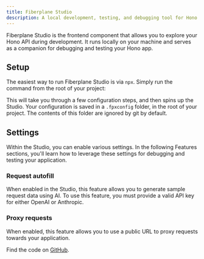 ---
title: Fiberplane Studio
description: A local development, testing, and debugging tool for Hono APIs
---


Fiberplane Studio is the frontend component that allows you to explore your Hono API during development. It runs locally on your machine and serves as a companion for debugging and testing your Hono app.

## Setup

The easiest way to run Fiberplane Studio is via `npx`. Simply run the command from the root of your project:

<PackageManagers type="exec" pkg="@fiberplane/studio" />

This will take you through a few configuration steps, and then spins up the Studio. Your configuration is saved in a `.fpxconfig` folder, in the root of your project.
The contents of this folder are ignored by git by default.

## Settings

Within the Studio, you can enable various settings. In the following Features sections, you'll learn how to leverage these settings for debugging and testing your application.

### Request autofill

When enabled in the Studio, this feature allows you to generate sample request data using AI. To use this feature, you must provide a valid API key for either OpenAI or Anthropic.

<LinkCard
  title="Generating request data with AI"
  description="Learn how to generate request data using AI in Fiberplane Studio"
  href="/docs/features/generating-with-ai"
/>

### Proxy requests

When enabled, this feature allows you to use a public URL to proxy requests towards your application.

<LinkCard
  title="Testing webhooks"
  description="Learn how you can use request proxying to test webhooks"
  href="/docs/features/webhooks"
/>

Find the code on [GitHub](https://github.com/fiberplane/fpx/tree/main).
